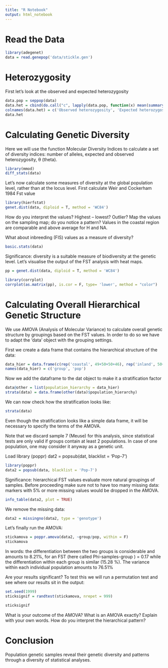 ```yaml
---
title: "R Notebook"
output: html_notebook
---
```


# Read the Data
```r
library(adegenet)
data = read.genepop('data/stickle.gen')
```

# Heterozygosity
First let’s look at the observed and expected heterozygosity
```r
data.pop = seppop(data)
data.het = cbind(do.call("c", lapply(data.pop, function(x) mean(summary(x)$Hobs))), do.call("c", lapply(data.pop, function(x) mean(summary(x)$Hexp))) )
colnames(data.het) = c('Observed heterozygosity', 'Expected heterozygosity')
data.het
```

# Calculating Genetic Diversity
Here we will use the function Molecular Diversity Indices to calculate a set of diversity indices: number of alleles, expected and observed heterozygosity, θ (theta).
```r
library(mmod)
diff_stats(data)
```

Let’s now calculate some measures of diversity at the global population level, rather than at the locus level. First calculate Weir and Cockerham 1984 Fst value
```r
library(hierfstat)
genet.dist(data, diploid = T, method = 'WC84')
```

How do you interpret the values? Highest – lowest? Outlier? Map the values on the sampling map; do you notice a pattern? Values in the coastal region are comparable and above average for H and NA. 

What about inbreeding (FIS) values as a measure of diversity?
```r
basic.stats(data)
```

Significance: diversity is a suitable measure of biodiversity at the genetic level. Let’s visualise the output of the FST analysis with heat maps.

```r
pp = genet.dist(data, diploid = T, method = 'WC84')

library(corrplot)
corrplot(as.matrix(pp), is.cor = F, type= 'lower', method = "color")
```

# Calculating Overall Hierarchical Genetic Structure
We use AMOVA (Analysis of Molecular Variance)  to calculate overall genetic structure by groupings based on the FST values. In order to do so we have to adapt the 'data' object with the grouping settings.

First we create a data frame that contains the hierarchical structure of the data:
```r
data_hier = data.frame(c(rep('coastal', 49+50+50+46), rep('inland', 50+50+50)), data@pop)
names(data_hier) = c('group', 'pop')
```

Now we add the dataframe to the dat object to make it a stratification factor
```r
data@other = list(population_hierarchy = data_hier)
strata(data) = data.frame(other(data)$population_hierarchy)
```

We can now check how the stratification looks like:
```r
strata(data)
```

Even though the stratification looks like a simple data frame, it will be necessary to specify the terms of the AMOVA.

Note that we discard sample 7 (Meuse) for this analysis, since statistical tests are only valid if groups contain at least 2 populations. In case of one population, one may consider it anyway as a genetic unit. 

Load library (poppr)
dat2 = popsub(dat, blacklist = 'Pop-7')
```r
library(poppr)
data2 = popsub(data, blacklist = 'Pop-7')
```

Significance: hierarchical FST values evaluate more natural groupings of samples. Before proceeding make sure not to have too many missing data: markers with 5% or more missing values would be dropped in the AMOVA.

```r
info_table(data2, plot = TRUE)
```

We remove the missing data:
```r
data2 = missingno(data2, type = 'genotype')
```

Let’s finally run the AMOVA:
```r
stickamova = poppr.amova(data2, ~group/pop, within = F)
stickamova
```
In words: the differentiation between the two groups is considerable and amounts to 8.21%, for an FST (here called Phi-samples-group ) = 0.17 while the differentiation within each group is similar (15.28 %). The variance within each individual population amounts to 76.51%

Are your results significant? To test this we will run a permutation test and see where our results sit in the output:
```r
set.seed(1999)
sticksignif = randtest(stickamova, nrepet = 999)

sticksignif
```

What is your outcome of the AMOVA?
What is an AMOVA exactly? Explain with your own words.
How do you interpret the hierarchical pattern?

# Conclusion 
Population genetic samples reveal their genetic diversity and patterns through a diversity of statistical analyses.
